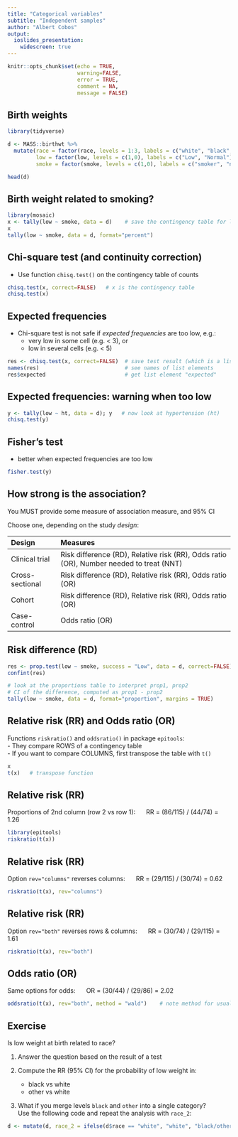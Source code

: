 ```yaml
---
title: "Categorical variables"
subtitle: "Independent samples"
author: "Albert Cobos"
output: 
  ioslides_presentation:
    widescreen: true
---
```


```r

knitr::opts_chunk$set(echo = TRUE, 
                      warning=FALSE, 
                      error = TRUE,
                      comment = NA,
                      message = FALSE)
```

## Birth weights

```r
library(tidyverse)

d <- MASS::birthwt %>% 
  mutate(race = factor(race, levels = 1:3, labels = c("white", "black", "other")),
         low = factor(low, levels = c(1,0), labels = c("Low", "Normal")),
         smoke = factor(smoke, levels = c(1,0), labels = c("smoker", "non_smoker")))

head(d)        

```

## Birth weight related to smoking?

```r
library(mosaic)
x <- tally(low ~ smoke, data = d)    # save the contingency table for later use
x
tally(low ~ smoke, data = d, format="percent")
```

## Chi-square test (and continuity correction)

- Use function `chisq.test()` on the contingency table of counts

```r
chisq.test(x, correct=FALSE)   # x is the contingency table
chisq.test(x)  
```

## Expected frequencies

- Chi-square test is not safe if *expected frequencies* are too low, e.g.:  
    - very low in some cell (e.g. < 3), or
    - low in several cells (e.g. < 5)
    
```r
res <- chisq.test(x, correct=FALSE)  # save test result (which is a list)
names(res)                           # see names of list elements
res$expected                         # get list element "expected" 
```

## Expected frequencies: warning when too low


```r
y <- tally(low ~ ht, data = d); y   # now look at hypertension (ht)
chisq.test(y)
```

## Fisher's test

- better when expected frequencies are too low

```r
fisher.test(y)
```


## How strong is the association?

You MUST provide some measure of association measure, and 95% CI

Choose one, depending on the study *design*:

Design           Measures
---------------  ---------------------------------------------------------------------------------------
Clinical trial   Risk difference (RD), Relative risk (RR), Odds ratio (OR), Number needed to treat (NNT)
Cross-sectional  Risk difference (RD), Relative risk (RR), Odds ratio (OR)
Cohort           Risk difference (RD), Relative risk (RR), Odds ratio (OR)
Case-control     Odds ratio (OR)
---------------  ---------------------------------------------------------------------------------------
    
## Risk difference (RD)

```r
res <- prop.test(low ~ smoke, success = "Low", data = d, correct=FALSE) 
confint(res)

# look at the proportions table to interpret prop1, prop2 
# CI of the difference, computed as prop1 - prop2
tally(low ~ smoke, data = d, format="proportion", margins = TRUE)

```

## Relative risk (RR) and Odds ratio (OR)

Functions `riskratio()` and `oddsratio()` in package `epitools`:  
- They compare ROWS of a contingency table  
- If you want to compare COLUMNS, first transpose the table with `t()`  

```r

x
t(x)   # transpose function

```

## Relative risk (RR) 

Proportions of 2nd column (row 2 vs row 1): $\quad$ RR = (86/115) / (44/74) = 1.26

```r
library(epitools)
riskratio(t(x))   
```

## Relative risk (RR) 

Option `rev="columns"` reverses columns:  $\quad$ RR = (29/115) / (30/74) = 0.62

```r
riskratio(t(x), rev="columns")     
```

## Relative risk (RR) 

Option `rev="both"` reverses rows & columns:  $\quad$ RR = (30/74) / (29/115) = 1.61

```r
riskratio(t(x), rev="both")     
```

## Odds ratio (OR)

Same options for odds:  $\quad$ OR = (30/44) / (29/86) = 2.02

```r
oddsratio(t(x), rev="both", method = "wald")    # note method for usual crossproduct 
```


## Exercise

Is low weight at birth related to race? 

1. Answer the question based on the result of a test

2. Compute the RR (95% CI) for the probability of low weight in:

    - black vs white
    - other vs white
    

3. What if you merge levels `black` and `other` into a single category?  
Use the following code and repeat the analysis with `race_2`:

```r
d <- mutate(d, race_2 = ifelse(d$race == "white", "white", "black/other"))
```




